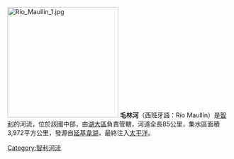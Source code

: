 {{Unreferenced|time=2013-03-25T13:30:39+00:00 }}
[[File:Río_Maullín_1.jpg|250px]]
'''毛林河'''（西班牙語：Río Maullín）是[[智利|智利]]的河流，位於該國中部，由[[湖大區|湖大區]]負責管轄，河道全長85公里，集水區面積3,972平方公里，發源自[[延基韋湖|延基韋湖]]，最終注入[[太平洋|太平洋]]。

{{Chile-geo-stub}}
[[Category:智利河流|Category:智利河流]]